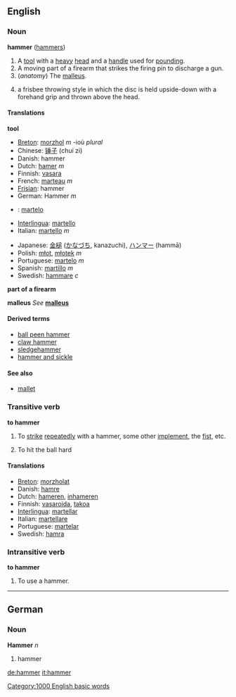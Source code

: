 ==English==
===Noun===
'''hammer''' ([[hammers]])

#A [[tool]] with a [[heavy]] [[head]] and a [[handle]] used for [[pounding]].
#A moving part of a firearm that strikes the firing pin to discharge a gun.
#(''anatomy'') The [[malleus]].
# {{Cattag|Ultimate Frisbee}} a frisbee throwing style in which the disc is held upside-down with a forehand grip and thrown above the head. 

====Translations====
'''tool'''

{{top}}<!--languages from A to I go here-->
*[[Breton]]: [[morzhol]] ''m'' -ioù ''plural''
*Chinese: [[锤子]] (chuí zi)
*Danish: hammer
*Dutch: [[hamer]] ''m''
*Finnish: [[vasara]]
*French: [[marteau]] ''m''
*[[Frisian]]: hammer
*German: Hammer ''m''
*{{io}}: [[martelo]]
*[[Interlingua]]: [[martello]]
*Italian: [[martello]] ''m''
{{mid}}<!--languages from J to Z go here-->
*Japanese: [[金槌]] ([[かなづち]], kanazuchi), [[ハンマー]] (hammā)
*Polish: [[młot]], [[młotek]] ''m''
*Portuguese: [[martelo]] ''m''
*Spanish: [[martillo]] ''m''
*Swedish: [[hammare]] ''c''
{{bottom}}

'''part of a firearm'''
{{top}}<!--languages from A to I go here-->
{{mid}}<!--languages from J to Z go here-->
{{bottom}}


'''malleus'''
''See'' '''[[malleus]]'''

====Derived terms====
*[[ball peen hammer]]
*[[claw hammer]]
*[[sledgehammer]]
*[[hammer and sickle]]

====See also====
*[[mallet]]

===Transitive verb===
'''to hammer'''

#To [[strike]] [[repeatedly]] with a hammer, some other [[implement]], the [[fist]], etc.
#{{baseball}} To hit the ball hard

====Translations====
*[[Breton]]: [[morzholat]]
*Danish: [[hamre]]
*Dutch: [[hameren]], [[inhameren]]
*Finnish: [[vasaroida]], [[takoa]]
*[[Interlingua]]: [[martellar]]
*Italian: [[martellare]]
*Portuguese: [[martelar]]
*Swedish: [[hamra]]

===Intransitive verb===
'''to hammer'''

#To use a hammer.

----
==German==
===Noun===
'''Hammer''' ''n''

#hammer





[[Category:1000 English basic words]]

[[de:hammer]]
[[it:hammer]]